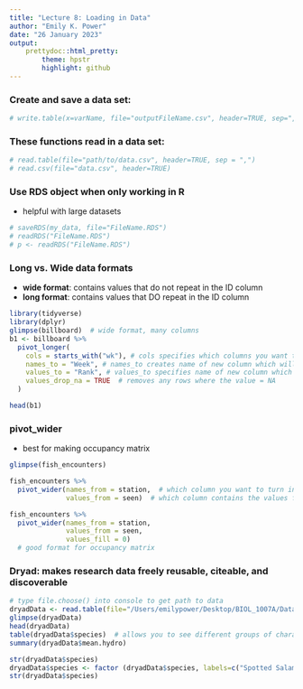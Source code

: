 ```yaml
---
title: "Lecture 8: Loading in Data"
author: "Emily K. Power"
date: "26 January 2023"
output: 
    prettydoc::html_pretty:
        theme: hpstr
        highlight: github
---
```


### Create and save a data set:
```r
# write.table(x=varName, file="outputFileName.csv", header=TRUE, sep=",")
```


### These functions read in a data set:
```r
# read.table(file="path/to/data.csv", header=TRUE, sep = ",")
# read.csv(file="data.csv", header=TRUE)
```


### Use RDS object when only working in R
  * helpful with large datasets
```r
# saveRDS(my_data, file="FileName.RDS")
# readRDS("FileName.RDS")
# p <- readRDS("FileName.RDS")
```

### Long vs. Wide data formats
  * **wide format**: contains values that do not repeat in the ID column
  * **long format**: contains values that DO repeat in the ID column
```r
library(tidyverse)
library(dplyr)
glimpse(billboard)  # wide format, many columns
b1 <- billboard %>%
  pivot_longer(
    cols = starts_with("wk"), # cols specifies which columns you want to make 'longer'
    names_to = "Week", # names_to creates name of new column which will contain the header names
    values_to = "Rank", # values_to specifies name of new column which will contain the values
    values_drop_na = TRUE  # removes any rows where the value = NA
  )

head(b1)
```

### pivot_wider
  * best for making occupancy matrix
```r
glimpse(fish_encounters)

fish_encounters %>%
  pivot_wider(names_from = station,  # which column you want to turn into multiple columns
              values_from = seen)  # which column contains the values for new column cells

fish_encounters %>%
  pivot_wider(names_from = station,
              values_from = seen, 
              values_fill = 0)
  # good format for occupancy matrix
```

### Dryad: makes research data freely reusable, citeable, and discoverable
```r
# type file.choose() into console to get path to data
dryadData <- read.table(file="/Users/emilypower/Desktop/BIOL_1007A/Data/NE_amphibians.csv", header=TRUE, sep=",")
glimpse(dryadData)
head(dryadData)
table(dryadData$species)  # allows you to see different groups of character column
summary(dryadData$mean.hydro)

str(dryadData$species)
dryadData$species <- factor (dryadData$species, labels=c("Spotted Salamander", "Wood Frog"))  # creating 'labels' to use for the plot
str(dryadData$species)
```

